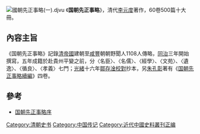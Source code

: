 [[File:國朝先正事略(一).djvu|page=2]]
《'''国朝先正事略'''》，清代[[李元度|李元度]]著作，60卷500篇十大冊。

==內容主旨==
《国朝先正事略》記錄[[清帝國|清帝國]]建朝至[[咸豐|咸豐]]朝朝野聞人1108人傳略，[[同治|同治]]三年開始撰寫，五年成籍於赴貴州平變之前，分〈名臣〉、〈名儒〉、〈經學〉、〈文苑〉、〈遺逸〉、〈循良〉、〈孝義〉七門；[[光緒|光緒]]十六年[[鄒存淦|鄒存淦]][[校對|校對]]抄本，另[[朱孔彰|朱孔彰]]著有《[[国朝先正事略續編|国朝先正事略續編]]》四卷。

==參考==
{{Commons cat}}
*[https://web.archive.org/web/20081202054951/http://www.woread.com/files/article/html/10/10410/230739.html 国朝先正事略序]

{{Historical-book-stub}}

[[Category:清朝史书|Category:清朝史书]]
[[Category:中国传记|Category:中国传记]]
[[Category:近代中國史料叢刊正编|Category:近代中國史料叢刊正编]]